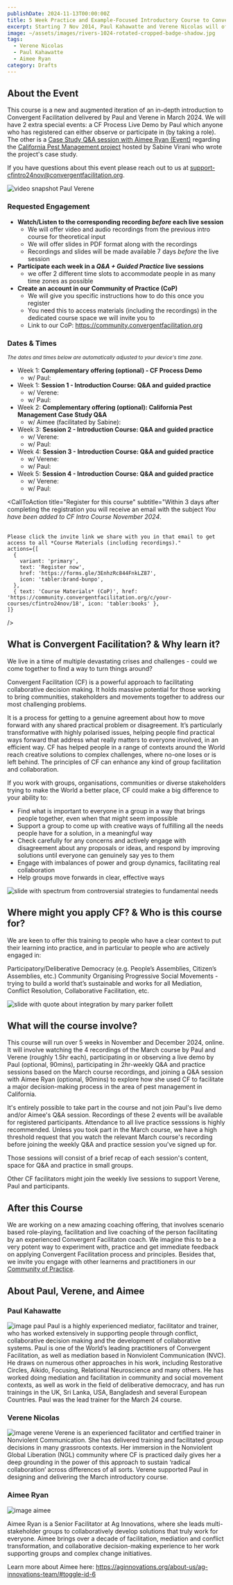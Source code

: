 ```yaml
---
publishDate: 2024-11-13T00:00:00Z
title: 5 Week Practice and Example-Focused Introductory Course to Convergent Facilitation
excerpt: Starting 7 Nov 2014, Paul Kahawatte and Verene Nicolas will offer a practice-focused online introductory course to Convergent Facilitation, leaning on recordings from their March 24 course for the delivery of the theoretical aspects paired with live Q&A and guided practice exercises. The course will start with a live Demo by Paul and also feature a live Q&A session with Aimee Ryan who facilitated a major CF process in the area of pest management in California in 2021-2022.
image: ~/assets/images/rivers-1024-rotated-cropped-badge-shadow.jpg
tags:
  - Verene Nicolas 
  - Paul Kahawatte
  - Aimee Ryan
category: Drafts
---
```




## About the Event

This course is a new and augmented iteration of an in-depth introduction to Convergent Facilitation delivered by Paul and Verene in March 2024. We will have 2 extra special events: a CF Process Live Demo by Paul which anyone who has registered can either observe or participate in (by taking a role). The other is a [Case Study Q&A session with Aimee Ryan (Event)](/case-study-qa-aimee-nov24) regarding the [California Pest Management project](/california-pest-management) hosted by Sabine Virani who wrote the project's case study.

If you have questions about this event please reach out to us at support-cfintro24nov@convergentfacilitation.org. 

![video snapshot Paul Verene](~/assets/images/recording_snapshot_paul_verene.png)


### Requested Engagement
- **Watch/Listen to the corresponding recording *before* each live session**
  - We will offer video and audio recordings from the previous intro course for theoretical input
  - We will offer slides in PDF format along with the recordings
  - Recordings and slides will be made available 7 days *before* the live session
- **Participate each week in a *Q&A + Guided Practice* live sessions**
  - we offer 2 different time slots to accommodate people in as many time zones as possible
- **Create an account in our Community of Practice (CoP)**
  - We will give you specific instructions how to do this once you register
  - You need this to access materials (including the recordings) in the dedicated course space we will invite you to  
  - Link to our CoP: https://community.convergentfacilitation.org


### Dates & Times 

*<small>The dates and times below are automatically adjusted to your device's time zone.</small>*

- Week 1: **Complementary offering (optional) - CF Process Demo**
  - w/ Paul: <LocalTimeFromUTC client:load  startUtcTime="2024-11-08T15:30:00Z" endUtcTime="2024-11-08T17:30:00Z"/>
- Week 1: **Session 1 - Introduction Course: Q&A and guided practice**
  - w/ Verene: <LocalTimeFromUTC client:load  startUtcTime="2024-11-13T09:00:00Z" endUtcTime="2024-11-13T11:00:00Z"/>
  - w/ Paul: <LocalTimeFromUTC client:load  startUtcTime="2024-11-13T15:30:00Z" endUtcTime="2024-11-13T17:30:00Z"/>
- Week 2: **Complementary offering (optional): California Pest Management Case Study Q&A**
  - w/ Aimee (facilitated by Sabine): <LocalTimeFromUTC client:load  startUtcTime="2024-11-20T16:00:00Z" endUtcTime="2024-11-20T17:30:00Z"/>
- Week 3: **Session 2 - Introduction Course: Q&A and guided practice**
  - w/ Verene: <LocalTimeFromUTC client:load  startUtcTime="2024-11-27T09:00:00Z" endUtcTime="2024-11-27T11:00:00Z"/>
  - w/ Paul: <LocalTimeFromUTC client:load  startUtcTime="2024-11-27T15:30:00Z" endUtcTime="2024-11-27T17:30:00Z"/>
- Week 4: **Session 3 - Introduction Course: Q&A and guided practice**
  - w/ Verene: <LocalTimeFromUTC client:load  startUtcTime="2024-12-04T09:00:00Z" endUtcTime="2024-12-04T11:00:00Z"/>
  - w/ Paul: <LocalTimeFromUTC client:load  startUtcTime="2024-12-04T15:30:00Z" endUtcTime="2024-12-04T17:30:00Z"/>
- Week 5: **Session 4 - Introduction Course: Q&A and guided practice**
  - w/ Verene: <LocalTimeFromUTC client:load  startUtcTime="2024-12-11T09:00:00Z" endUtcTime="2024-12-11T11:00:00Z"/>
  - w/ Paul: <LocalTimeFromUTC client:load  startUtcTime="2024-12-11T15:30:00Z" endUtcTime="2024-12-11T17:30:00Z"/>
  
<CallToAction
    title="Register for this course"
    subtitle="Within 3 days after completing the registration you will receive an email with the subject <i>You have been added to CF Intro Course November 2024</i>. <br><br>
    
    Please click the invite link we share with you in that email to get access to all *Course Materials (including recordings)."
    actions={[
      {
        variant: 'primary',
        text: 'Register now',
        href: 'https://forms.gle/3EnhzRc844FnkLZ87',
        icon: 'tabler:brand-bunpo',
      },
      { text: 'Course Materials* (CoP)', href: 'https://community.convergentfacilitation.org/c/your-courses/cfintro24nov/18', icon: 'tabler:books' },
    ]}
  />

## What is Convergent Facilitation? & Why learn it?

We live in a time of multiple devastating crises and challenges - could we come together to find a way to turn things around? 

Convergent Facilitation (CF) is a powerful approach to facilitating collaborative decision making. It holds massive potential for those working to bring communities, stakeholders and movements together to address our most challenging problems. 

It is a process for getting to a genuine agreement about how to move forward with any shared practical problem or disagreement. It’s particularly transformative with highly polarised issues, helping people find practical ways forward that address what really matters to everyone involved, in an efficient way. CF has helped people in a range of contexts around the World reach creative solutions to complex challenges, where no-one loses or is left behind. The principles of CF can enhance any kind of group facilitation and collaboration.

If you work with groups, organisations, communities or diverse stakeholders trying to make the World a better place, CF could make a big difference to your ability to:

- Find what is important to everyone in a group in a way that brings people together, even when that might seem impossible
- Support a group to come up with creative ways of fulfilling all the needs people have for a solution, in a meaningful way
- Check carefully for any concerns and actively engage with disagreement about any proposals or ideas, and respond by improving solutions until everyone can genuinely say yes to them
- Engage with imbalances of power and group dynamics, facilitating real collaboration
- Help groups move forwards in clear, effective ways

![slide with spectrum from controversial strategies to fundamental needs](~/assets/images/slide-nce-spectrum.png)


## Where might you apply CF? & Who is this course for?
We are keen to offer this training to people who have a clear context to put their learning into practice, and in particular to people who are actively engaged in:

Participatory/Deliberative Democracy (e.g. People’s Assemblies, Citizen’s Assemblies, etc.) 
Community Organising
Progressive Social Movements - trying to build a world that’s sustainable and works for all
Mediation, Conflict Resolution, Collaborative Facilitation, etc.

![slide with quote about integration by mary parker follett](~/assets/images/slide_integration_mary_parker_follett.png)

## What will the course involve?
This course will run over 5 weeks in November and December 2024, online. It will involve watching the 4 recordings of the March course by Paul and Verene (roughly 1.5hr each), participating in or observing a live demo by Paul (optional, 90mins), participating in 2hr-weekly Q&A and practice sessions based on the March course recordings, and joining a Q&A session with Aimee Ryan (optional, 90mins) to explore how she used CF to facilitate a major decision-making process in the area of pest management in California. 

It's entirely possible to take part in the course and not join Paul's live demo and/or Aimee's Q&A session. Recordings of these 2 events will be available for registered participants. Attendance to all live practice sesssions is highly recommended. Unless you took part in the March course, we have a high threshold request that you watch the relevant March course's recording before joining the weekly Q&A and practice session you've signed up for. 

Those sessions will consist of a brief recap of each session's content, space for Q&A and practice in small groups. 

Other CF facilitators might join the weekly live sessions to support Verene, Paul and participants.

## After this Course 

We are working on a new amazing coaching offering, that involves scenario based role-playing, facilitation and live coaching of the person facilitating by an experienced Convergent Facilitaton coach. We imagine this to be a very potent way to experiment with, practice and get immediate feedback on applying Convergent Facilitation process and principles. Besides that, we invite you engage with other learnerns and practitioners in our [Community of Practice](https://community.convergentfacilitation.org).



## About Paul, Verene, and Aimee
### Paul Kahawatte
![image paul](~/assets/images/paul_kahawatte.jpg)
Paul is a highly experienced mediator, facilitator and trainer, who has worked extensively in supporting people through conflict, collaborative decision making and the development of collaborative systems. Paul is one of the World’s leading practitioners of Convergent Facilitation, as well as mediation based in Nonviolent Communication (NVC). He draws on numerous other approaches in his work, including Restorative Circles, Aikido, Focusing, Relational Neuroscience and many others. He has worked doing mediation and facilitation in community and social movement contexts, as well as work in the field of deliberative democracy, and has run trainings in the UK, Sri Lanka, USA, Bangladesh and several European Countries. Paul was the lead trainer for the March 24 course.

### Verene Nicolas
![image verene](~/assets/images/verene_nicolas.jpg)
Verene is an experienced facilitator and certified trainer in Nonviolent Communication. She has delivered training and facilitated group decisions in many grassroots contexts. Her immersion in the Nonviolent Global Liberation (NGL) community where CF is practiced daily gives her a deep grounding in the power of this approach to sustain ‘radical collaboration’ across differences of all sorts.
Verene supported Paul in designing and delivering the March introductory course.

### Aimee Ryan
![image aimee](~/assets/images/aimee-outside-small.jpg)

Aimee Ryan is a Senior Facilitator at Ag Innovations, where she leads multi-stakeholder groups to collaboratively develop solutions that truly work for everyone. Aimee brings over a decade of facilitation, mediation and conflict transformation, and collaborative decision-making experience to her work supporting groups and complex change initiatives.

Learn more about Aimee here: https://aginnovations.org/about-us/ag-innovations-team/#toggle-id-6
